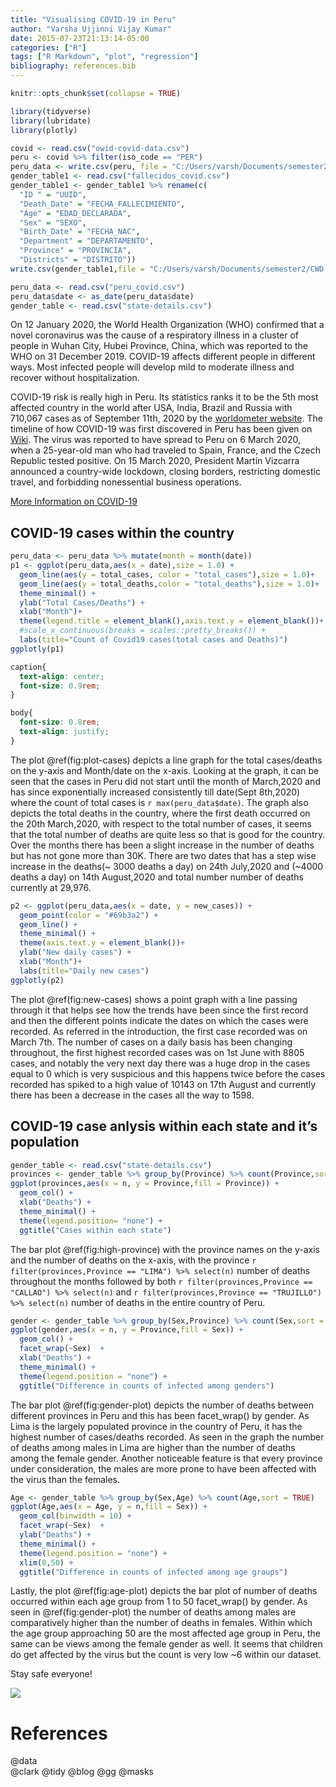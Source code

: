 ```yaml
---
title: "Visualising COVID-19 in Peru"
author: "Varsha Ujjinni Vijay Kumar"
date: 2015-07-23T21:13:14-05:00
categories: ["R"]
tags: ["R Markdown", "plot", "regression"]
bibliography: references.bib
---
```


```r
knitr::opts_chunk$set(collapse = TRUE)
```

```r
library(tidyverse)
library(lubridate)
library(plotly)
```


```r
covid <- read.csv("owid-covid-data.csv")
peru <- covid %>% filter(iso_code == "PER")
peru_data <- write.csv(peru, file = "C:/Users/varsh/Documents/semester2/CWD 5523/assignment/blog-2/peru_covid.csv")
gender_table1 <- read.csv("fallecidos_covid.csv")
gender_table1 <- gender_table1 %>% rename(c(
  "ID " = "UUID",
  "Death_Date" = "FECHA_FALLECIMIENTO",
  "Age" = "EDAD_DECLARADA",
  "Sex" = "SEXO",
  "Birth_Date" = "FECHA_NAC",
  "Department" = "DEPARTAMENTO",
  "Province" = "PROVINCIA",
  "Districts" = "DISTRITO")) 
write.csv(gender_table1,file = "C:/Users/varsh/Documents/semester2/CWD 5523/assignment/blog-2/state-details.csv")
```


```r
peru_data <- read.csv("peru_covid.csv")
peru_data$date <- as_date(peru_data$date)
gender_table <- read.csv("state-details.csv")
```


On 12 January 2020, the World Health Organization (WHO) confirmed that a novel coronavirus was the cause of a respiratory illness in a cluster of people in Wuhan City, Hubei Province, China, which was reported to the WHO on 31 December 2019. COVID-19 affects different people in different ways. Most infected people will develop mild to moderate illness and recover without hospitalization.

COVID-19 risk is really high in Peru. Its statistics ranks it to be the 5th most affected country in the world after USA, India, Brazil and Russia with 710,067 cases as of September 11th, 2020 by the [worldometer website](https://www.worldometers.info/coronavirus/). The timeline of how COVID-19 was first discovered in Peru has been given on [Wiki](https://en.wikipedia.org/wiki/COVID-19_pandemic_in_Peru). The virus was reported to have spread to Peru on 6 March 2020, when a 25-year-old man who had traveled to Spain, France, and the Czech Republic tested positive. On 15 March 2020, President Martín Vizcarra announced a country-wide lockdown, closing borders, restricting domestic travel, and forbidding nonessential business operations.

[More Information on COVID-19](https://www.who.int/emergencies/diseases/novel-coronavirus-2019/question-and-answers-hub/q-a-detail/q-a-coronaviruses)

## COVID-19 cases within the country

```r
peru_data <- peru_data %>% mutate(month = month(date))
p1 <- ggplot(peru_data,aes(x = date),size = 1.0) + 
  geom_line(aes(y = total_cases, color = "total_cases"),size = 1.0)+
  geom_line(aes(y = total_deaths,color = "total_deaths"),size = 1.0)+
  theme_minimal() +
  ylab("Total Cases/Deaths") +
  xlab("Month")+
  theme(legend.title = element_blank(),axis.text.y = element_blank())+
  #scale_x_continuous(breaks = scales::pretty_breaks()) +
  labs(title="Count of Covid19 cases(total cases and Deaths)")
ggplotly(p1)
```



```css
caption{
  text-align: center;
  font-size: 0.9rem;
}

body{
  font-size: 0.8rem; 
  text-align: justify;
}
```





The plot \@ref(fig:plot-cases) depicts a line graph for the total cases/deaths on the y-axis and Month/date on the x-axis. Looking at the graph, it can be seen that the cases in Peru did not start until the month of March,2020 and has since exponentially increased consistently till date(Sept 8th,2020) where the count of total cases is `r max(peru_data$date)`. The graph also depicts the total deaths in the country, where the first death occurred on the 20th March,2020, with respect to the total number of cases, it seems that the total number of deaths are quite less so that is good for the country. Over the months there has been a slight increase in the number of deaths but has not gone more than 30K. There are two dates that has a step wise increase in the deaths(~ 3000 deaths a day) on 24th July,2020 and (~4000 deaths a day) on 14th August,2020 and total number number of deaths currently at 29,976.

```r
p2 <- ggplot(peru_data,aes(x = date, y = new_cases)) +
  geom_point(color = "#69b3a2") + 
  geom_line() +
  theme_minimal() +
  theme(axis.text.y = element_blank())+
  ylab("New daily cases") +
  xlab("Month")+
  labs(title="Daily new cases")
ggplotly(p2)
```

The plot \@ref(fig:new-cases) shows a point graph with a line passing through it that helps see how the trends have been since the first record and then the different points indicate the dates on which the cases were recorded. As referred in the introduction, the first case recorded was on March 7th. The number of cases on a daily basis has been changing throughout, the first highest recorded cases was on 1st June with 8805 cases, and notably the very next day there was a huge drop in the cases equal to 0 which is very suspicious and this happens twice before the cases recorded has spiked to a high value of 10143 on 17th August and currently there has been a decrease in the cases all the way to 1598. 

## COVID-19 case anlysis within each state and it's population

```r
gender_table <- read.csv("state-details.csv")
provinces <- gender_table %>% group_by(Province) %>% count(Province,sort = TRUE) %>% head()
ggplot(provinces,aes(x = n, y = Province,fill = Province)) + 
  geom_col() + 
  xlab("Deaths") +
  theme_minimal() +
  theme(legend.position= "none") +
  ggtitle("Cases within each state")
```

The bar plot \@ref(fig:high-province) with the province names on the y-axis and the number of deaths on the x-axis, with the province `r filter(provinces,Province == "LIMA") %>% select(n)` number of deaths throughout the months followed by both `r filter(provinces,Province == "CALLAO") %>% select(n)` and `r filter(provinces,Province == "TRUJILLO") %>% select(n)` number of deaths in the entire country of Peru.

```r
gender <- gender_table %>% group_by(Sex,Province) %>% count(Sex,sort = TRUE) %>% head(25)
ggplot(gender,aes(x = n, y = Province,fill = Sex)) + 
  geom_col() + 
  facet_wrap(~Sex)  + 
  xlab("Deaths") +
  theme_minimal() +
  theme(legend.position = "none") +
  ggtitle("Difference in counts of infected among genders")
```

The bar plot \@ref(fig:gender-plot) depicts the number of deaths between different provinces in Peru and this has been facet_wrap() by gender. As Lima is the largely populated province in the country of Peru, it has the highest number of cases/deaths recorded. As seen in the graph the number of deaths among males in Lima are higher than the number of deaths among the female gender. Another noticeable feature is that every province under consideration, the males are more prone to have been affected with the virus than the females. 

```r
Age <- gender_table %>% group_by(Sex,Age) %>% count(Age,sort = TRUE) 
ggplot(Age,aes(x = Age, y = n,fill = Sex)) + 
  geom_col(binwidth = 10) + 
  facet_wrap(~Sex)  + 
  ylab("Deaths") +
  theme_minimal() +
  theme(legend.position = "none") +
  xlim(0,50) +
  ggtitle("Difference in counts of infected among age groups")
```

Lastly, the plot \@ref(fig:age-plot) depicts the bar plot of number of deaths occurred within each age group from 1 to 50 facet_wrap() by gender. As seen in  \@ref(fig:gender-plot) the number of deaths among males are comparatively higher than the number of deaths in females. Within which the age group approaching 50 are the most affected age group in Peru, the same can be views among the female gender as well. It seems that children do get affected by the virus but the count is very low ~6 within our dataset.

Stay safe everyone!

![](https://media.giphy.com/media/QvMT31LoM66yQmuYbO/giphy.gif)

# References

@data  
@clark 
@tidy
@blog
@gg
@masks